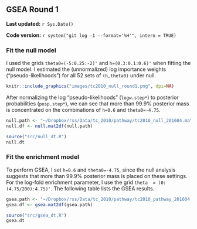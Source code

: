 ## GSEA Round 1 {#tc2010-1}

**Last updated:** `r Sys.Date()`

**Code version:** `r system("git log -1 --format='%H'", intern = TRUE)`

### Fit the null model

I used the grids `theta0=(-5:0.25:-2)'` and `h=(0.3:0.1:0.6)'` when fitting the null model. I estimated the (unnormalized) log importance weights ("pseudo-likelihoods") for all 52 sets of `(h,theta0)` under null.

```r
knitr::include_graphics("images/tc2010_null_round1.png", dpi=NA)
```

After normalizing the log "pseudo-likelihoods" (`logw.step*`) to posterior probabilities (`posp.step*`), we can see that more than 99.9% posterior mass is concentrated on the combinations of `h=0.6` and `theta0=-4.75`.
```r
null.path <- "~/Dropbox/rss/Data/tc_2010/pathway/tc2010_null_201604.mat"
null.df <- null.mat2df(null.path)
```

```r
source("src/null_dt.R")
null.dt
```

### Fit the enrichment model

To perform GSEA, I set `h=0.6` and `theta0=-4.75`, since the null analysis suggests that more than 99.9% posterior mass is placed on these settings. For the log-fold enrichment parameter, I use the grid `theta  = (0:(4.75/200):4.75)'`. The following table lists the GSEA results. 
```r
gsea.path <- "~/Dropbox/rss/Data/tc_2010/pathway/tc2010_pathway_201604.mat"
gsea.df <- gsea.mat2df(gsea.path) 
```

```r
source("src/gsea_dt.R")
gsea.dt
```


